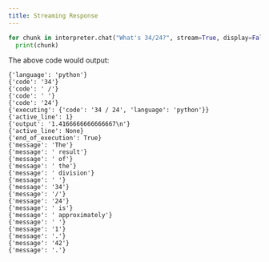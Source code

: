 ```yaml
---
title: Streaming Response
---
```


```python
for chunk in interpreter.chat("What's 34/24?", stream=True, display=False):
  print(chunk)
```

The above code would output:

```
{'language': 'python'}
{'code': '34'}
{'code': ' /'}
{'code': ' '}
{'code': '24'}
{'executing': {'code': '34 / 24', 'language': 'python'}}
{'active_line': 1}
{'output': '1.4166666666666667\n'}
{'active_line': None}
{'end_of_execution': True}
{'message': 'The'}
{'message': ' result'}
{'message': ' of'}
{'message': ' the'}
{'message': ' division'}
{'message': ' '}
{'message': '34'}
{'message': '/'}
{'message': '24'}
{'message': ' is'}
{'message': ' approximately'}
{'message': ' '}
{'message': '1'}
{'message': '.'}
{'message': '42'}
{'message': '.'}
```